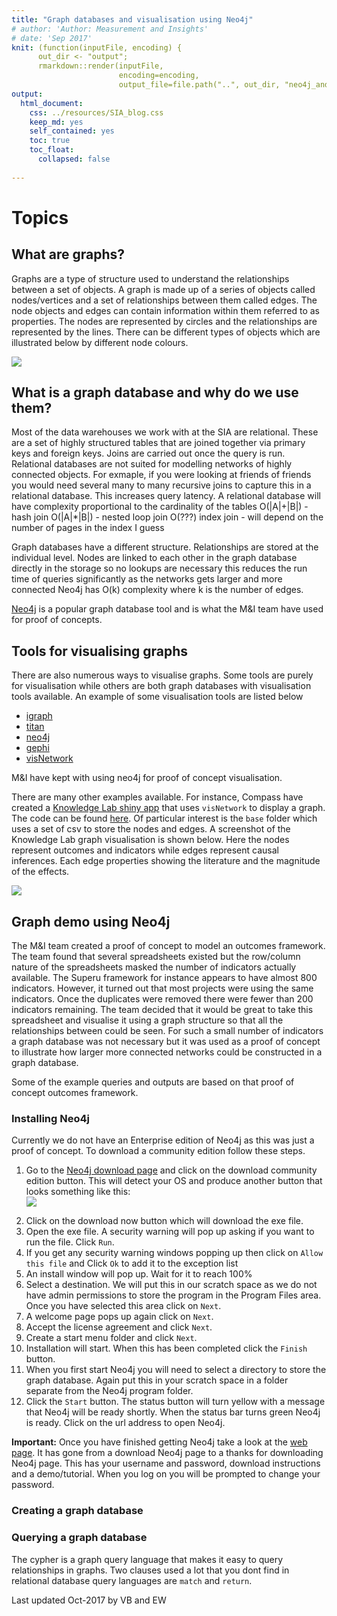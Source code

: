 ```yaml
---
title: "Graph databases and visualisation using Neo4j"
# author: 'Author: Measurement and Insights'
# date: 'Sep 2017'
knit: (function(inputFile, encoding) { 
      out_dir <- "output";
      rmarkdown::render(inputFile,
                        encoding=encoding, 
                        output_file=file.path("..", out_dir, "neo4j_and_graph_databases.html")) })
output:
  html_document:
    css: ../resources/SIA_blog.css
    keep_md: yes
    self_contained: yes
    toc: true
    toc_float: 
      collapsed: false
      
---
```


# Topics

## What are graphs?
Graphs are a type of structure used to understand the relationships between a set of objects. A graph is made up of a series of objects called nodes/vertices and a set of relationships between them called edges. The node objects and edges can contain information within them referred to as properties. The nodes are represented by circles and the relationships are represented by the lines. There can be different types of objects which are illustrated below by different node colours. 

<div class="jumbotron">
![](../resources/neo4j_graph.png)

</div>

## What is a graph database and why do we use them?
Most of the data warehouses we work with at the SIA are relational. These are a set of highly structured tables that are joined together via primary keys and foreign keys. Joins are carried out once the query is run. Relational databases are not suited for modelling networks of highly connected objects. For exmaple, if you were looking at friends of friends you would need several many to many recursive joins to capture this in a relational database. This increases query latency. A relational database will have complexity proportional to the cardinality of the tables O(|A|+|B|) - hash join O(|A|*|B|) - nested loop join O(???) index join - will depend on the number of pages in the index I guess

Graph databases have a different structure. Relationships are stored at the individual level. Nodes are linked to each other in the graph database directly in the storage so no lookups are necessary this reduces the run time of queries significantly as the networks gets larger and more connected Neo4j has O(k) complexity where k is the number of edges. 

[Neo4j](https://neo4j.com/) is a popular graph database tool and is what the M&I team have used for proof of concepts.


## Tools for visualising graphs
There are also numerous ways to visualise graphs. Some tools are purely for visualisation while others are both graph databases with visualisation tools available. An example of some visualisation tools are listed below 

* [igraph](http://igraph.org/r/)
* [titan](http://titan.thinkaurelius.com/)
* [neo4j](https://neo4j.com/)
* [gephi](https://gephi.org/)
* [visNetwork](https://cran.r-project.org/web/packages/visNetwork/vignettes/Introduction-to-visNetwork.html)

M&I have kept with using neo4j for proof of concept visualisation. 

There are many other examples available. For instance, Compass have created a [Knowledge Lab shiny app](https://compassnz.shinyapps.io/knowlabshiny/) that uses `visNetwork` to display a graph. The code can be found [here](https://github.com/kcha193/KnowLabShiny). Of particular interest is the `base` folder which uses a set of csv to store the nodes and edges. A screenshot of the Knowledge Lab graph visualisation is shown below. Here the nodes represent outcomes and indicators while edges represent causal inferences. Each edge properties showing the literature and the magnitude of the effects.

<div class="jumbotron">
![](../resources/neo4j_knowledgelab.png)

</div>

## Graph demo using Neo4j
The M&I team created a proof of concept to model an outcomes framework. The team found that several spreadsheets existed but the row/column nature of the spreadsheets masked the number of indicators actually available. The Superu framework for instance appears to have almost 800 indicators. However, it turned out that most projects were using the same indicators. Once the duplicates were removed there were fewer than 200 indicators remaining. The team decided that it would be great to take this spreadsheet and visualise it using a graph structure so that all the relationships between could be seen. For such a small number of indicators a graph database was not necessary but it was used as a proof of concept to illustrate how larger more connected networks could be constructed in a graph database.

Some of the example queries and outputs are based on that proof of concept outcomes framework.

### Installing Neo4j
Currently we do not have an Enterprise edition of Neo4j as this was just a proof of concept. To download a community edition follow these steps.

1. Go to the [Neo4j download page](https://neo4j.com/download/) and click on the download community edition button. This will detect your OS and produce another button that looks something like this: 
<div class="jumbotron">
![](../resources/neo4j_download.png)

</div>

2. Click on the download now button which will download the exe file.
3. Open the exe file. A security warning will pop up asking if you want to run the file. Click `Run`.
4. If you get any security warning windows popping up then click on `Allow this file` and Click `Ok` to add it to the exception list
5. An install window will pop up. Wait for it to reach 100%
6. Select a destination. We will put this in our scratch space as we do not have admin permissions to store the program in the Program Files area. Once you have selected this area click on `Next`.
7. A welcome page pops up again click on `Next`.
8. Accept the license agreement and click `Next`.
9. Create a start menu folder and click `Next`.
10. Installation will start. When this has been completed click the `Finish` button.
11. When you first start Neo4j you will need to select a directory to store the graph database. Again put this in your scratch space in a folder separate from the Neo4j program folder.
12. Click the `Start` button. The status button will turn yellow with a message that Neo4j will be ready shortly. When the status bar turns green Neo4j is ready. Click on the url address to open Neo4j.

**Important:** Once you have finished getting Neo4j take a look at the [web page](https://neo4j.com/download-thanks/?edition=community&release=3.2.6&flavour=windows&_ga=2.228746396.10630933.1508098086-1967205726.1508098086). It has gone from a download Neo4j page to a thanks for downloading Neo4j page. This has your username and password, download instructions and a demo/tutorial. When you log on you will be prompted to change your password. 

### Creating a graph database

### Querying a graph database
The cypher is a graph query language that makes it easy to query relationships in graphs. Two clauses used a lot that you dont find in relational database query languages  are `match` and `return`.


Last updated Oct-2017 by VB and EW


